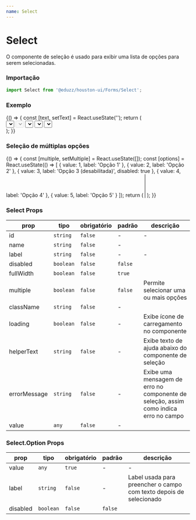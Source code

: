 ```yaml
---
name: Select
---
```




# Select

O componente de seleção é usado para exibir uma lista de opções para serem selecionadas.

### Importação

```js
import Select from '@eduzz/houston-ui/Forms/Select';
```

### Exemplo

<Playground>
  {() => {
    const [text, setText] = React.useState('');
    return (
      <div style={{ display: 'flex', flexDirection: 'column', flexWrap: 'wrap', gap: 16 }}>
        <Select label='Com opção em branco' value={text} onChange={setText}>
          <Select.Option>Selecione...</Select.Option>
          <Select.Option value={1}>Opção 1</Select.Option>
          <Select.Option value={2}>Opção 2</Select.Option>
          <Select.Option value={3} disabled>
            Opção 3
          </Select.Option>
        </Select>
        <Select label='Desativado' disabled value={text} onChange={setText}>
          <Select.Option>Selecione...</Select.Option>
          <Select.Option value={1}>Opção 1</Select.Option>
          <Select.Option value={2}>Opção 2</Select.Option>
          <Select.Option value={3} disabled>
            Opção 3
          </Select.Option>
        </Select>
        <Select label='Carregamento' loading value={text} onChange={setText}>
          <Select.Option>Selecione...</Select.Option>
          <Select.Option value={1}>Opção 1</Select.Option>
          <Select.Option value={2}>Opção 2</Select.Option>
          <Select.Option value={3} disabled>
            Opção 3
          </Select.Option>
        </Select>
        <Select label='Com texto de ajuda' helperText='Exemplo de texto de ajuda' value={text} onChange={setText}>
          <Select.Option>Selecione...</Select.Option>
          <Select.Option value={1}>Opção 1</Select.Option>
          <Select.Option value={2}>Opção 2</Select.Option>
          <Select.Option value={3} disabled>
            Opção 3
          </Select.Option>
        </Select>
        <Select label='Com mensagem de erro' errorMessage='Mensagem de erro' value={text} onChange={setText}>
          <Select.Option>Selecione...</Select.Option>
          <Select.Option value={1}>Opção 1</Select.Option>
          <Select.Option value={2}>Opção 2</Select.Option>
          <Select.Option value={3} disabled>
            Opção 3
          </Select.Option>
        </Select>
      </div>
    );
  }}
</Playground>

### Seleção de múltiplas opções

<Playground>
  {() => {
    const [multiple, setMultiple] = React.useState([]);
    const [options] = React.useState(() => [
      { value: 1, label: 'Opção 1' },
      { value: 2, label: 'Opção 2' },
      { value: 3, label: 'Opção 3 (desabilitada)', disabled: true },
      { value: 4, label: 'Opção 4' },
      { value: 5, label: 'Opção 5' }
    ]);
    return (
      <Select label='Componente de seleção' multiple value={multiple} onChange={setMultiple}>
        <Select.Option>Limpar</Select.Option>
        {options.map(option => (
          <Select.Option key={option.value} value={option.value} disabled={option.disabled}>
            {option.label}
          </Select.Option>
        ))}
      </Select>
    );
  }}
</Playground>

### Select Props

| prop         | tipo      | obrigatório | padrão  | descrição                                                                            |
| ------------ | --------- | ----------- | ------- | ------------------------------------------------------------------------------------ |
| id           | `string`  | `false`     | -       | -                                                                                    |
| name         | `string`  | `false`     | -       |                                                                                      |
| label        | `string`  | `false`     | -       | -                                                                                    |
| disabled     | `boolean` | `false`     | `false` |                                                                                      |
| fullWidth    | `boolean` | `false`     | `true`  |                                                                                      |
| multiple     | `boolean` | `false`     | `false` | Permite selecionar uma ou mais opções                                                |
| className    | `string`  | `false`     | -       |                                                                                      |
| loading      | `boolean` | `false`     | -       | Exibe ícone de carregamento no componente                                            |
| helperText   | `string`  | `false`     | -       | Exibe texto de ajuda abaixo do componente de seleção                                 |
| errorMessage | `string`  | `false`     | -       | Exibe uma mensagem de erro no componente de seleção, assim como indica erro no campo |
| value        | `any`     | `false`     | -       |                                                                                      |

### Select.Option Props

| prop     | tipo      | obrigatório | padrão  | descrição                                                          |
| -------- | --------- | ----------- | ------- | ------------------------------------------------------------------ |
| value    | `any`     | `true`      | -       | -                                                                  |
| label    | `string`  | `false`     | -       | Label usada para preencher o campo com texto depois de selecionado |
| disabled | `boolean` | `false`     | `false` |                                                                    |
